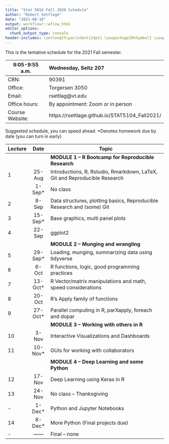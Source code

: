 ```yaml
---
title: "Stat 5014 Fall 2020 Schedule"
author: "Robert Settlage"
date: "2021-08-18"
output: workflowr::wflow_html
editor_options:
  chunk_output_type: console
header-includes: \setlength\parindent{24pt} \usepackage{MnSymbol} \usepackage{mathrsfs}
---
```


This is the tentative schedule for the 2021 Fall semester.
  
9:05-9:55 a.m.  Wednesday, Seitz 207
--------------  ---------------------------------------
CRN:            90391
Office:         Torgersen 3050
Email:          rsettlag@vt.edu
Office hours:   By appointment: Zoom or in person
Course Website: https://rsettlage.github.io/STAT5104_Fall2021/
--------------  ---------------------------------------

Suggested schedule, you can speed ahead.
*Denotes homework due by date (you can turn in early)

|Lecture | Date      | Topic
|--------|:---------:|------------------------------------------------------------------ 
|        |           | **MODULE 1 -- R Bootcamp for Reproducible Research**  
|1       | 25-Aug    | Introductions, R, Rstudio, Rmarkdown, LaTeX, Git and Reproducible Research
|        |  1-Sep*   | No class
|2	     |  8-Sep    | Data structures, plotting basics, Reproducible Research and (some) Git
|3	     | 15-Sep*   | Base graphics, multi panel plots
|4	     | 22-Sep    | ggplot2
|        |           | **MODULE 2 -- Munging and wrangling**
|5	     | 29-Sep*   | Loading, munging, summarizing data using tidyverse 
|6	     |  6-Oct    | R functions, logic, good programming practices
|7	     | 13-Oct*   | R Vector/matrix manipulations and math, speed considerations
|8	     | 20-Oct    | R's Apply family of functions
|9	     | 27-Oct*   | Parallel computing in R, parXapply, foreach and dopar
|        |           | **MODULE 3 -- Working with others in R**  
|10	     |  3-Nov    | Interactive Visualizations and Dashboards  
|11	     | 10-Nov*   | GUIs for working with collaborators  
|        |           | **MODULE 4 -- Deep Learning and some Python**  
|12	     | 17-Nov    | Deep Learning using Keras in R  
|13	     | 24-Nov    | No class -- Thanksgiving  
|- 	     |  1-Dec*   | Python and Jupyter Notebooks  
|14	     |  8-Dec*   | More Python (Final projects due)  
|-       | ------    | Final -- none  


